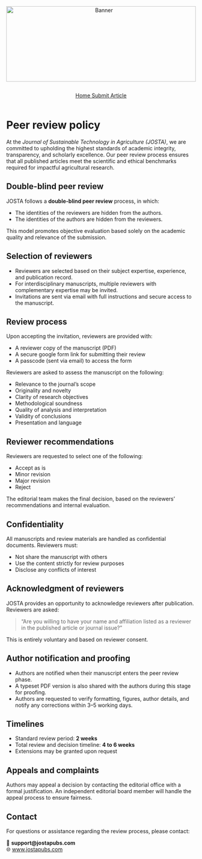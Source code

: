 ```{=html}
<div style="text-align: center; margin-bottom: 1em;">
  <img src="websitecover.webp"
       alt="Banner"
       style="width: 100%; max-height: 200px; object-fit: cover;">
</div>
```

<link rel="stylesheet" href="https://cdn.jsdelivr.net/npm/bootstrap-icons/font/bootstrap-icons.css" />

<!-- Horizontal Button Group -->

::: {style="display: flex; flex-wrap: wrap; gap: 1em; justify-content: center; margin-top: 1em;"}
<a href="index.qmd" class="btn btn-outline-secondary"> <i  class="bi bi-house"></i> Home </a> <a href="submit.qmd" class="btn btn-outline-secondary"> <i class="bi bi-upload"></i> Submit Article </a>
:::

# Peer review policy {.unnumbered}

At the *Journal of Sustainable Technology in Agriculture (JOSTA)*, we are committed to upholding the highest standards of academic integrity, transparency, and scholarly excellence. Our peer review process ensures that all published articles meet the scientific and ethical benchmarks required for impactful agricultural research.

## Double-blind peer review {.unnumbered}

JOSTA follows a **double-blind peer review** process, in which:

-   The identities of the reviewers are hidden from the authors.
-   The identities of the authors are hidden from the reviewers.

This model promotes objective evaluation based solely on the academic quality and relevance of the submission.

## Selection of reviewers {.unnumbered}

-   Reviewers are selected based on their subject expertise, experience, and publication record.
-   For interdisciplinary manuscripts, multiple reviewers with complementary expertise may be invited.
-   Invitations are sent via email with full instructions and secure access to the manuscript.

## Review process {.unnumbered}

Upon accepting the invitation, reviewers are provided with:

-   A reviewer copy of the manuscript (PDF)
-   A secure google form link for submitting their review
-   A passcode (sent via email) to access the form

Reviewers are asked to assess the manuscript on the following:

-   Relevance to the journal’s scope
-   Originality and novelty
-   Clarity of research objectives
-   Methodological soundness
-   Quality of analysis and interpretation
-   Validity of conclusions
-   Presentation and language

## Reviewer recommendations {.unnumbered}

Reviewers are requested to select one of the following:

-   Accept as is
-   Minor revision
-   Major revision
-   Reject

The editorial team makes the final decision, based on the reviewers' recommendations and internal evaluation.

## Confidentiality {.unnumbered}

All manuscripts and review materials are handled as confidential documents. Reviewers must:

-   Not share the manuscript with others
-   Use the content strictly for review purposes
-   Disclose any conflicts of interest

## Acknowledgment of reviewers {.unnumbered}

JOSTA provides an opportunity to acknowledge reviewers after publication. Reviewers are asked:

> “Are you willing to have your name and affiliation listed as a reviewer in the published article or journal issue?”

This is entirely voluntary and based on reviewer consent.

## Author notification and proofing {.unnumbered}

-   Authors are notified when their manuscript enters the peer review phase.
-   A typeset PDF version is also shared with the authors during this stage for proofing.
-   Authors are requested to verify formatting, figures, author details, and notify any corrections within 3–5 working days.

## Timelines {.unnumbered}

-   Standard review period: **2 weeks**
-   Total review and decision timeline: **4 to 6 weeks**
-   Extensions may be granted upon request

## Appeals and complaints {.unnumbered}

Authors may appeal a decision by contacting the editorial office with a formal justification. An independent editorial board member will handle the appeal process to ensure fairness.

## Contact {.unnumbered}

For questions or assistance regarding the review process, please contact:

📧 **support\@jostapubs.com**\
🌐 [www.jostapubs.com](https://www.jostapubs.com)
